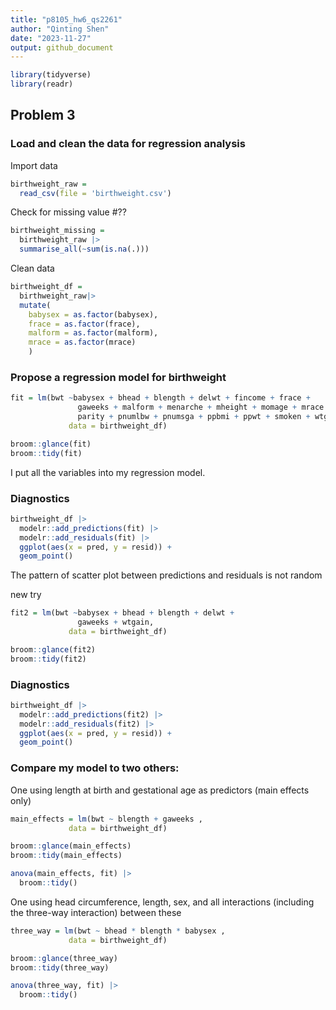 ```yaml
---
title: "p8105_hw6_qs2261"
author: "Qinting Shen"
date: "2023-11-27"
output: github_document
---
```


```r
library(tidyverse)
library(readr)
```


## Problem 3

### Load and clean the data for regression analysis

Import data
```r
birthweight_raw = 
  read_csv(file = 'birthweight.csv')
```

Check for missing value #??
```r
birthweight_missing = 
  birthweight_raw |> 
  summarise_all(~sum(is.na(.)))
```

Clean data
```r
birthweight_df = 
  birthweight_raw|> 
  mutate(
    babysex = as.factor(babysex),
    frace = as.factor(frace),
    malform = as.factor(malform),
    mrace = as.factor(mrace)
    )
```

### Propose a regression model for birthweight
```r
fit = lm(bwt ~babysex + bhead + blength + delwt + fincome + frace +
               gaweeks + malform + menarche + mheight + momage + mrace +
               parity + pnumlbw + pnumsga + ppbmi + ppwt + smoken + wtgain,
             data = birthweight_df) 

broom::glance(fit)
broom::tidy(fit)
```
I put all the variables into my regression model.

### Diagnostics
```r
birthweight_df |> 
  modelr::add_predictions(fit) |> 
  modelr::add_residuals(fit) |> 
  ggplot(aes(x = pred, y = resid)) +
  geom_point()
```
The pattern of scatter plot between predictions and residuals is not random



new try
```r
fit2 = lm(bwt ~babysex + bhead + blength + delwt + 
               gaweeks + wtgain,
             data = birthweight_df)

broom::glance(fit2)
broom::tidy(fit2)
```

### Diagnostics
```r
birthweight_df |> 
  modelr::add_predictions(fit2) |> 
  modelr::add_residuals(fit2) |> 
  ggplot(aes(x = pred, y = resid)) +
  geom_point()
```




### Compare my model to two others:

One using length at birth and gestational age as predictors (main effects only)

```r
main_effects = lm(bwt ~ blength + gaweeks ,
             data = birthweight_df) 

broom::glance(main_effects)
broom::tidy(main_effects)

anova(main_effects, fit) |> 
  broom::tidy()
```


One using head circumference, length, sex, and all interactions (including the three-way interaction) between these

```r
three_way = lm(bwt ~ bhead * blength * babysex ,
             data = birthweight_df) 

broom::glance(three_way)
broom::tidy(three_way)

anova(three_way, fit) |> 
  broom::tidy()
```


